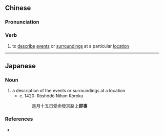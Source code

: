 ==Chinese==
{{zh-forms}}

===Pronunciation===
{{zh-pron
|m=jíshì
|c=zik1 si6
|cat=v
}}

===Verb===
{{zh-verb}}

# to [[describe]] [[event]]s or [[surroundings]] at a particular [[location]]

----

==Japanese==
{{ja-kanjitab|そく|じ|yomi=o}}

===Noun===
{{ja-noun|そくじ}}

# a description of the events or surroundings at a location
#* c. 1420: Rōshōdō Nihon Kōroku
#*: 是月十五日受命發京路上'''即事'''

===References===
* {{cite-book
|last=Song
|first=Hui-Gyeong
|coauthors=Shōsuke Murai
|title=Rōshōdō Nihon Kōroku
|publisher=[[w:Iwanami Shoten Publishing|Iwanami Shoten]]
|date=1987
|origyear=c. 1420
|location=[[w:Tōkyō|Tōkyō]]
|isbn=4-00-334541-X}}